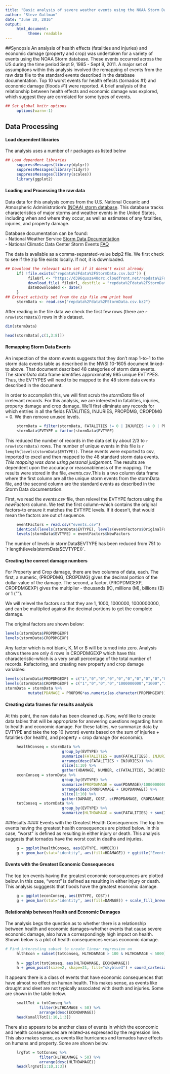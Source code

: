 ---
title: "Basic analysis of severe weather events using the NOAA Storm Database"
author: "Steve Guttman"
date: "June 20, 2016"
output: 
     html_document:
          theme: readable
---
##Synopsis
An analysis of health effects (fatalities and injuries) and economic damage (property and crop) was undertaken for a variety of events using the NOAA Storm database. These events occurred across the US during the time period Sept 9, 1985 - Sept 9, 2011. A major set of assumptions within this analysis involved the remapping of events from the raw data file to the standard events described in the database documentation. Top 10 worst events for health effects (tornados #1) and economic damage (floods #1) were reported. A brief analysis of the relationship between health effects and economic damage was explored, which suggest they are correlated for some types of events.

```{r, setoptions, echo=FALSE}
## Set global knitr options
     options(warn=-1)
```
## Data Processing
#### Load dependent libraries
The analysis uses a number of r packages as listed below  
  
```{r}
## Load dependent libraries
     suppressMessages(library(dplyr))
     suppressMessages(library(tidyr))
     suppressMessages(library(scales))
     library(ggplot2)
```
  
#### Loading and Processing the raw data
Data data for this analysis comes from the  U.S. National Oceanic and Atmospheric Administration's [(NOAA) storm database](https://d396qusza40orc.cloudfront.net/repdata%2Fdata%2FStormData.csv.bz2). This database tracks characteristics of major storms and weather events in the United States, including when and where they occur, as well as estimates of any fatalities, injuries, and property damage.

Database documentation can be found:  
- National Weather Service [Storm Data Documentation](https://d396qusza40orc.cloudfront.net/repdata%2Fpeer2_doc%2Fpd01016005curr.pdf)  
- National Climatic Data Center Storm Events [FAQ](https://d396qusza40orc.cloudfront.net/repdata%2Fpeer2_doc%2FNCDC%20Storm%20Events-FAQ%20Page.pdf)  

The data is available as a comma-separated-value bzip2 file. We first check to see if the zip file exists locally. If not, it is downloaded. 
```{r, cache=TRUE}
## Download the relevant data set if it doesn't exist already
     if( !file.exists("repdata%2Fdata%2FStormData.csv.bz2")) {
          fileUrl <- "https://d396qusza40orc.cloudfront.net/repdata%2Fdata%2FStormData.csv.bz2"
          download.file( fileUrl, destfile = "repdata%2Fdata%2FStormData.csv.bz2")
          dateDownloaded <- date()
     }
## Extract activity set from the zip file and print head
     stormData <- read.csv("repdata%2Fdata%2FStormData.csv.bz2")

```
After reading in the file data we check the first few rows (there are `r nrow(stormData)`) rows in this dataset.
```{r}
dim(stormData)
```
  
```{r}
head(stormData[,c(1,3:8)])
```
#### Remapping Storm Data Events
An inspection of the storm events suggests that they don't map 1-to-1 to the storm data events table as described in the NWSI 10-1605 document linked-to above. That document described 48 categories of storm data events. The *stormData* data frame identifies approximately 985 unique EVTYPES. Thus, the EVTYPES will need to be mapped to the 48 storm data events described in the document.  
  
In order to accomplish this, we will first scrub the *stormData* file of irrelevant records. For this analysis, we are interested in fatalities, injuries, property damage and crop damage. We'll first eliminate any records for which  entries in all the fields FATALITIES, INJURIES, PROPDMG, CROPDMG = 0. We then remove unused levels.

```{r}
     stormData = filter(stormData, FATALITIES != 0 | INJURIES != 0 | PROPDMG != 0 | CROPDMG != 0)
     stormData$EVTYPE = factor(stormData$EVTYPE)
```
This reduced the number of records in the data set by about 2/3 to `r nrow(stormData)` rows. The number of unique events in this file is `r length(levels(stormData$EVTYPE))`. These events were exported to csv, imported to excel and then mapped to the 48 standard storm data events. *This mapping was done using personal judgement.* The results are dependent upon the accuracy or reasonableness of the mapping. The results were stored in the file, *events.csv*.This is a two column data frame where the first column are all the unique storm events from the stormData file, and the second column are the standard events as described in the Storm Data documentation.  
  
First, we read the *events.csv* file, then relevel the EVTYPE factors using the *newFactors* column. We test the first column--which contains the original factors--to ensure it matches the EVTYPE levels. If it doesn't, that would mean the factors are out of sequence.

```{r}
     eventFactors = read.csv("events.csv") 
     identical(levels(stormData$EVTYPE), levels(eventFactors$OriginalFactors))
     levels(stormData$EVTYPE) = eventFactors$NewFactors
```
The number of levels in stormData$EVTYPE has been reduced from 751 to `r length(levels(stormData$EVTYPE))`.
  
#### Creating the correct damage numbers
For Property and Crop damage, there are two columns of data, each. The first, a numeric, (PROPDMG, CROPDMG) gives the decimal portion of the dollar value of the damage. The second, a factor, (PROPDMGEXP, CROPDMGEXP) gives the multiplier - thousands (K), millions (M), billions (B) or 1 (""). 
  
We will relevel the factors so that they are 1, 1000, 1000000, 1000000000, and can be multiplied against the decimal portions to get the complete damage.  

The original factors are shown below:
```{r}
levels(stormData$PROPDMGEXP)
levels(stormData$CROPDMGEXP)
```
Any factor which is not blank, K, M or B will be turned into zero. Analysis shows there are only 4 rows in CROPDMGEXP which have this characteristic--which is a very small percentage of the total number of records. Refactoring, and creating new property and crop damage variables:
```{r}
levels(stormData$PROPDMGEXP) = c("1","0","0","0","0","0","0","0","0","0","0","0","0","1000000000","0","0","1000","1000000","1000000")
levels(stormData$CROPDMGEXP) = c("1","0","0","0","1000000000","1000","1000","1000000","1000000")
stormData = stormData %>% 
          mutate(PDAMAGE = PROPDMG*as.numeric(as.character(PROPDMGEXP)), CDAMAGE = CROPDMG*as.numeric(as.character(CROPDMGEXP)))
```
#### Creating data frames for results analysis
At this point, the raw data has been cleaned up. Now, we'd like to create data tables that will be appropriate for answering questions regarding harm to health and economic damage. For these tables, we summarize data by EVTYPE and take the top 10 (worst) events based on the sum of injuries + fatalities (for health), and property + crop damage (for economic). 

```{r}
     healthConseq = stormData %>%
                         group_by(EVTYPE) %>% 
                         summarize(FATALITIES = sum(FATALITIES), INJURIES = sum(INJURIES)) %>% 
                         arrange(desc(FATALITIES + INJURIES)) %>% 
                         slice(1:10) %>% 
                         gather(HDAMAGE, NUMBER, c(FATALITIES, INJURIES))
     econConseq = stormData %>%
                         group_by(EVTYPE) %>%
                         summarize(PROPDAMAGE = sum(PDAMAGE)/1000000000, CROPDAMAGE = sum(CDAMAGE)/1000000000) %>%
                         arrange(desc(PROPDAMAGE + CROPDAMAGE)) %>% 
                         slice(1:10) %>%
                         gather(DAMAGE, COST, c(PROPDAMAGE, CROPDAMAGE))
     totConseq = stormData %>%
                         group_by(EVTYPE) %>%
                         summarize(HLTHDAMAGE = sum(FATALITIES) + sum(INJURIES), ECONDAMAGE = log10(sum(PDAMAGE) + sum(CDAMAGE)))
```

##Results 
#### Events with the Greatest Health Consequences
The top ten events having the greatest health consequences are plotted below. In this case, "worst" is defined as resulting in either injury or death. This analysis suggests that tornados have the worst cost in deaths and injuries.
```{r, fig.height=4}
     g = ggplot(healthConseq, aes(EVTYPE, NUMBER))
     g + geom_bar(stat="identity", aes(fill=HDAMAGE)) + ggtitle("Events with the Greatest Health Consequences") + theme_gray() + theme(axis.text.x = element_text(angle = 90, hjust = 1))  + scale_fill_brewer(palette="Set1") + labs(x="Event Type", y="Fatalities or Injuries")  + scale_fill_discrete(name="", labels=c("Fatalities", "Injuries"))
```
  
#### Events with the Greatest Economic Consequences
The top ten events having the greatest economic consequences are plotted below. In this case, "worst" is defined as resulting in either injury or death. This analysis sugggests that floods have the greatest economic damage.
```{r, fig.height=4}
     g = ggplot(econConseq, aes(EVTYPE, COST))
     g + geom_bar(stat="identity", aes(fill=DAMAGE)) + scale_fill_brewer(palette="Set1") + ggtitle("Events with the Greatest Economic Consequences") + theme_gray() + theme(axis.text.x = element_text(angle = 90, hjust = 1)) + xlab("Event Type") + ylab("Cost (billions)")  + scale_y_continuous(labels = dollar) + scale_fill_discrete(name="", labels=c("Crop Damage", "Property Damage"))
```

#### Relationship between Health and Economic Damages
The analysis begs the question as to whether there is a relationship between health and economic damages--whether events that cause severe economic damage, also have a correspondingly high impact on health. Shown below is a plot of health consequences versus economic damage.
```{r, fig.height=4}
# Find interesting subset to create linear regression on
     hlthEcon = subset(totConseq, HLTHDAMAGE > 100 & HLTHDAMAGE < 5000)
     
     h = ggplot(totConseq, aes(HLTHDAMAGE, ECONDAMAGE))
     h + geom_point(size=2, shape=21, fill="skyblue3") + coord_cartesian(xlim=c(0,5000)) + labs(title="Relationship between Health and Economic Damages", x="Health Effects (Injuries/Fatalities)", y="Economic Damage (billions)") + scale_y_continuous(labels = dollar) + geom_smooth(data=hlthEcon, aes(HLTHDAMAGE, ECONDAMAGE), method='lm')
```
  
It appears there is a class of events that have economic consequences that have almost no effect on human health. This makes sense, as events like drought and sleet are not typically associated with death and injuries. Some are shown in the table below. 
  
```{r}
     smallTot = totConseq %>%
               filter(HLTHDAMAGE < 50) %>% 
               arrange(desc(ECONDAMAGE))
     head(smallTot[1:10,1:3])    
```
  
There also appears to be another class of events in which the econcomic and health consequences are related--as expressed by the regression line. This also makes sense, as events like hurricanes and tornados have effects on humans and property. Some are shown below.
  
```{r}
     lrgTot = totConseq %>%
               filter(HLTHDAMAGE > 50) %>% 
               arrange(desc(HLTHDAMAGE))
     head(lrgTot[1:10,1:3])    
```

